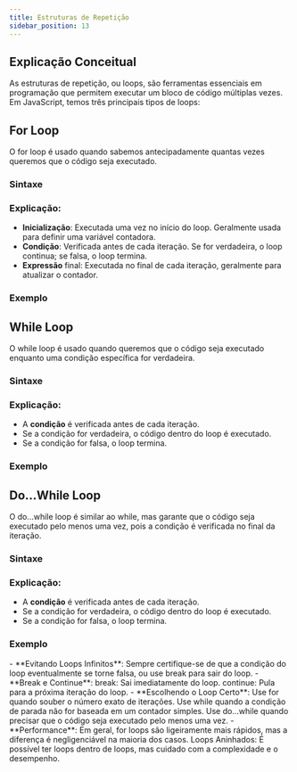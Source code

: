 ```yaml
---
title: Estruturas de Repetição
sidebar_position: 13
---
```



## Explicação Conceitual

As estruturas de repetição, ou loops, são ferramentas essenciais em programação que permitem executar um bloco de código múltiplas vezes. Em JavaScript, temos três principais tipos de loops:

## For Loop

O for loop é usado quando sabemos antecipadamente quantas vezes queremos que o código seja executado.

### Sintaxe

<Example language="js" filename="for-loop-sintaxe.js" />

### Explicação:

- **Inicialização**: Executada uma vez no início do loop. Geralmente usada para definir uma variável contadora.
- **Condição**: Verificada antes de cada iteração. Se for verdadeira, o loop continua; se falsa, o loop termina.
- **Expressão** final: Executada no final de cada iteração, geralmente para atualizar o contador.

### Exemplo

<Example language="js" filename="for-loop-exemplo.js" />

## While Loop

O while loop é usado quando queremos que o código seja executado enquanto uma condição específica for verdadeira.

### Sintaxe

<Example language="js" filename="while-loop-sintaxe.js" />

### Explicação:

- A **condição** é verificada antes de cada iteração.
- Se a condição for verdadeira, o código dentro do loop é executado.
- Se a condição for falsa, o loop termina.

### Exemplo

<Example language="js" filename="while-loop-exemplo.js" />

## Do...While Loop

O do...while loop é similar ao while, mas garante que o código seja executado pelo menos uma vez, pois a condição é verificada no final da iteração.

### Sintaxe

<Example language="js" filename="do-while-loop-sintaxe.js" />

### Explicação:

- A **condição** é verificada antes de cada iteração.
- Se a condição for verdadeira, o código dentro do loop é executado.
- Se a condição for falsa, o loop termina.

### Exemplo

<Example language="js" filename="do-while-loop-exemplo.js" />


<Admonition type="info" title="Considerações Importantes">
  - **Evitando Loops Infinitos**: Sempre certifique-se de que a condição do loop
  eventualmente se torne falsa, ou use break para sair do loop. - **Break e
  Continue**: break: Sai imediatamente do loop. continue: Pula para a próxima
  iteração do loop. - **Escolhendo o Loop Certo**: Use for quando souber o
  número exato de iterações. Use while quando a condição de parada não for
  baseada em um contador simples. Use do...while quando precisar que o código
  seja executado pelo menos uma vez. - **Performance**: Em geral, for loops são
  ligeiramente mais rápidos, mas a diferença é negligenciável na maioria dos
  casos. Loops Aninhados: É possível ter loops dentro de loops, mas cuidado com
  a complexidade e o desempenho.
</Admonition>
